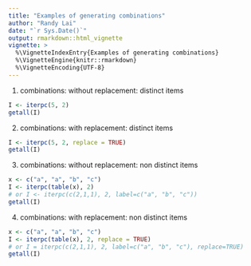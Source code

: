 ```yaml
---
title: "Examples of generating combinations"
author: "Randy Lai"
date: "`r Sys.Date()`"
output: rmarkdown::html_vignette
vignette: >
  %\VignetteIndexEntry{Examples of generating combinations}
  %\VignetteEngine{knitr::rmarkdown}
  %\VignetteEncoding{UTF-8}
---
```


1. combinations: without replacement: distinct items
```r
I <- iterpc(5, 2)
getall(I)
```

2. combinations: with replacement: distinct items
```r
I <- iterpc(5, 2, replace = TRUE)
getall(I)
```

3. combinations: without replacement: non distinct items
```r
x <- c("a", "a", "b", "c")
I <- iterpc(table(x), 2)
# or I <- iterpc(c(2,1,1), 2, label=c("a", "b", "c"))
getall(I)
```

4. combinations: with replacement: non distinct items
```r
x <- c("a", "a", "b", "c")
I <- iterpc(table(x), 2, replace = TRUE)
# or I = iterpc(c(2,1,1), 2, label=c("a", "b", "c"), replace=TRUE)
getall(I)
```
